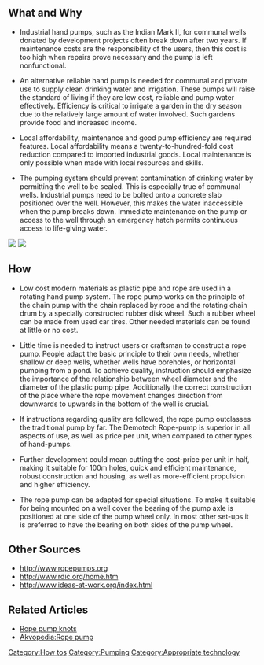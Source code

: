 {{Lang|[[Pampu ya kamba |Kiswahili]] - [[Rope pump|English]]}}
{{Offline content bundle}}
==What and Why==
*Industrial hand pumps, such as the Indian Mark II, for communal wells donated by development projects often break down after two years.  If maintenance costs are the responsibility of the users, then this cost is too high when repairs prove necessary and the pump is left nonfunctional.

*An alternative reliable hand pump is needed for communal and private use to supply clean drinking water and irrigation. These pumps will raise the standard of living if they are low cost, reliable and pump water effectively. Efficiency is critical to irrigate a garden in the dry season due to the relatively large amount of water involved.  Such gardens provide food and increased income.

*Local affordability, maintenance and good pump efficiency are required features. Local affordability means a twenty-to-hundred-fold cost reduction compared to imported industrial goods. Local maintenance is only possible when made with local resources and skills.

*The pumping system should prevent contamination of drinking water by permitting the well to be sealed. This is especially true of communal wells. Industrial pumps need to be bolted onto a concrete slab positioned over the well. However, this makes the water inaccessible when the pump breaks down.  Immediate maintenance on the pump or access to the well through an emergency hatch permits continuous access to life-giving water.

[[Image: RP_UpperConstruction250.gif|right|frame|]]
[[Image: RP_InWellConstruction250.gif|right|frame|]]

==How==
*Low cost modern materials as plastic pipe and rope are used in a rotating hand pump system.  The rope pump works on the principle of the chain pump with the chain replaced by rope and the rotating chain drum by a specially constructed rubber disk wheel.  Such a rubber wheel can be made from used car tires.  Other needed materials can be found at little or no cost.

*Little time is needed to instruct users or craftsman to construct a rope pump. People adapt the basic principle to their own needs, whether shallow or deep wells, whether wells have boreholes, or horizontal pumping from a pond. To achieve quality, instruction should emphasize the importance of the relationship between wheel diameter and the diameter of the plastic pump pipe. Additionally the correct construction of the place where the rope movement changes direction from downwards to upwards in the bottom of the well is crucial.

*If instructions regarding quality are followed, the rope pump outclasses the traditional pump by far. The Demotech Rope-pump is superior in all aspects of use, as well as price per unit, when compared to other types of hand-pumps.

*Further development could mean cutting the cost-price per unit in half, making it suitable for 100m holes, quick and efficient maintenance, robust construction and housing, as well as more-efficient propulsion and higher efficiency.

*The rope pump can be adapted for special situations. To make it suitable for being mounted on a well cover the bearing of the pump axle is positioned at one side of the pump wheel only. In most other set-ups it is preferred to have the bearing on both sides of the pump wheel.


== Other Sources ==
* http://www.ropepumps.org
* http://www.rdic.org/home.htm
* http://www.ideas-at-work.org/index.html

==Related Articles==
* [[Rope pump knots]]
* [[Akvopedia:Rope pump]] 

{{Demotechpage}}

[[Category:How tos]]
[[Category:Pumping]]
[[Category:Appropriate technology]]